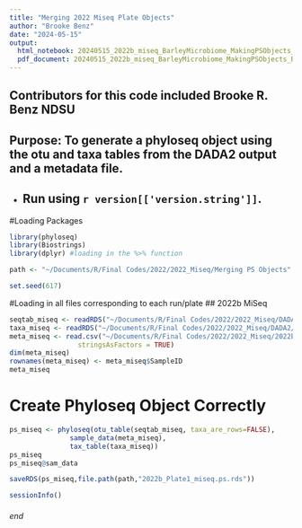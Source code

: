 ```yaml
---
title: "Merging 2022 Miseq Plate Objects"
author: "Brooke Benz"
date: "2024-05-15"
output:
  html_notebook: 20240515_2022b_miseq_BarleyMicrobiome_MakingPSObjects_BRB
  pdf_document: 20240515_2022b_miseq_BarleyMicrobiome_MakingPSObjects_BRB
---
```

## Contributors for this code included Brooke R. Benz NDSU

## Purpose: To generate a phyloseq object using the otu and taxa tables from the DADA2 output and a metadata file.

* Run using `r version[['version.string']] `.
---

#Loading Packages
```r
library(phyloseq)
library(Biostrings)
library(dplyr) #loading in the %>% function

path <- "~/Documents/R/Final Codes/2022/2022_Miseq/Merging PS Objects"

set.seed(617)
```

#Loading in all files corresponding to each run/plate
## 2022b MiSeq
```r
seqtab_miseq <- readRDS("~/Documents/R/Final Codes/2022/2022_Miseq/DADA2/2022b_Plate1_OldNew_seqtab.nochloronomitoeuk.rds")
taxa_miseq <- readRDS("~/Documents/R/Final Codes/2022/2022_Miseq/DADA2/2022b_Plate1_OldNew_taxanochloronomitoeuk.rds")
meta_miseq <- read.csv("~/Documents/R/Final Codes/2022/2022_Miseq/2022b_MiSeq_Metadata.csv", #row.names = 1,
                 stringsAsFactors = TRUE)
dim(meta_miseq)
rownames(meta_miseq) <- meta_miseq$SampleID
meta_miseq
```

# Create Phyloseq Object Correctly
```r
ps_miseq <- phyloseq(otu_table(seqtab_miseq, taxa_are_rows=FALSE), 
               sample_data(meta_miseq), 
               tax_table(taxa_miseq))
ps_miseq
ps_miseq@sam_data

saveRDS(ps_miseq,file.path(path,"2022b_Plate1_miseq.ps.rds"))
```

```r
sessionInfo()
```




###### end